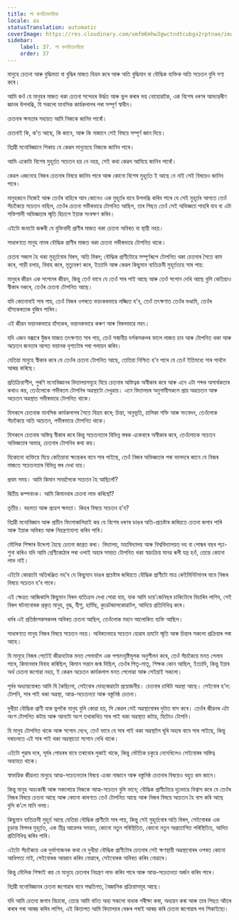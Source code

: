 ```yaml
---
title: লা কনচিয়েনছিয়া
locale: as
statusTranslation: automatic
coverImage: https://res.cloudinary.com/xmfm6mhw3gwctndtcubgx2rptnae/image/upload/v1740337243/small_cover_educacion_fundamental_a051170f1c.webp
sidebar:
    label: 37. লা কনচিয়েনছিয়া
    order: 37
---
```

মানুহে চেতনা আৰু বুদ্ধিমত্তা বা বুদ্ধিৰ মাজত বিভ্ৰম কৰে আৰু অতি বুদ্ধিমান বা বৌদ্ধিক ব্যক্তিক অতি সচেতন বুলি গণ্য কৰে।

আমি কওঁ যে মানুহৰ মাজত থকা চেতনা সন্দেহৰ উৰ্দ্ধত আৰু ভুল কৰাৰ ভয় নোহোৱাকৈ, এক বিশেষ ধৰণৰ আভ্যন্তৰীণ জ্ঞানৰ উপলব্ধি, যি সকলো মানসিক কাৰ্যকলাপৰ পৰা সম্পূৰ্ণ স্বাধীন।

চেতনাৰ ক্ষমতাৰ সহায়ত আমি নিজকে জানিব পাৰোঁ।

চেতনাই কি, ক’ত আছে, কি জানে, আৰু কি নাজানে সেই বিষয়ে সম্পূৰ্ণ জ্ঞান দিয়ে।

বিপ্লৱী মনোবিজ্ঞানে শিকায় যে কেৱল মানুহেহে নিজকে জানিব পাৰে।

আমি একোটা বিশেষ মুহূৰ্তত সচেতন হয় নে নহয়, সেই কথা কেৱল আমিহে জানিব পাৰোঁ।

কেৱল এজনেহে নিজৰ চেতনাৰ বিষয়ে জানিব পাৰে আৰু কোনো বিশেষ মুহূৰ্তত ই আছে নে নাই সেই বিষয়েও জানিব পাৰে।

মানুহজনে নিজেই আৰু তেওঁৰ বাহিৰে আন কোনেও এক মুহূৰ্তৰ বাবে উপলব্ধি কৰিব পাৰে যে সেই মুহূৰ্তৰ আগতে তেওঁ সঁচাকৈয়ে সচেতন নাছিল, তেওঁৰ চেতনা গভীৰভাৱে টোপনিত আছিল, তাৰ পিছত তেওঁ সেই অভিজ্ঞতা পাহৰি যাব বা এটা শক্তিশালী অভিজ্ঞতাৰ স্মৃতি হিচাপে ইয়াক সংৰক্ষণ কৰিব।

এইটো জনাটো জৰুৰী যে যুক্তিবাদী প্ৰাণীৰ মাজত থকা চেতনা অবিৰত বা স্থায়ী নহয়।

সাধাৰণতে মানুহ নামৰ বৌদ্ধিক প্ৰাণীৰ মাজত থকা চেতনা গভীৰভাৱে টোপনিত থাকে।

চেতনা সজাগ হৈ থকা মুহূৰ্তবোৰ বিৰল, অতি বিৰল; বৌদ্ধিক প্ৰাণীটোৱে সম্পূৰ্ণৰূপে টোপনিত থকা চেতনাৰ সৈতে কাম কৰে, গাড়ী চলায়, বিবাহ কৰে, মৃত্যুবৰণ কৰে, ইত্যাদি আৰু কেৱল কিছুমান ব্যতিক্ৰমী মুহূৰ্ততহে সাৰ পায়:

মানুহৰ জীৱন এক সপোনৰ জীৱন, কিন্তু তেওঁ ভাবে যে তেওঁ সাৰ পাই আছে আৰু তেওঁ সপোন দেখি আছে বুলি কেতিয়াও স্বীকাৰ নকৰে, তেওঁৰ চেতনা টোপনিত আছে।

যদি কোনোবাই সাৰ পায়, তেওঁ নিজৰ ওপৰতে ভয়ংকৰভাৱে লজ্জিত হ’ব, তেওঁ তৎক্ষণাত তেওঁৰ ভণ্ডামি, তেওঁৰ হাঁস্যকৰতাক বুজিব পাৰিব।

এই জীৱন ভয়ানকভাৱে হাঁস্যকৰ, ভয়ানকভাৱে কৰুণ আৰু বিৰলভাৱে মহৎ।

যদি এজন বক্সাৰে যুঁজৰ মাজত তৎক্ষণাত সাৰ পায়, তেওঁ সন্মানীয় দৰ্শকসকলৰ ফালে লাজত চাব আৰু টোপনিত থকা আৰু অচেতন জনতাৰ আগত ভয়ানক দৃশ্যটোৰ পৰা পলায়ন কৰিব।

যেতিয়া মানুহে স্বীকাৰ কৰে যে তেওঁৰ চেতনা টোপনিত আছে, তেতিয়া নিশ্চিত হ’ব পাৰে যে তেওঁ ইতিমধ্যে সাৰ পাবলৈ আৰম্ভ কৰিছে।

প্ৰতিক্ৰিয়াশীল, পুৰণি মনোবিজ্ঞানৰ বিদ্যালয়সমূহে যিয়ে চেতনাৰ অস্তিত্বক অস্বীকাৰ কৰে আৰু এনে এটা শব্দৰ অসাৰ্থকতাৰ কথাও কয়, তেওঁলোকে গভীৰতম টোপনিৰ অৱস্থাটো দেখুৱায়। এনে বিদ্যালয়ৰ অনুগামীসকলে প্ৰায় অৱচেতন আৰু অচেতন অৱস্থাত গভীৰভাৱে টোপনিত থাকে।

যিসকলে চেতনাক মানসিক কাৰ্যকলাপৰ সৈতে বিভ্ৰম কৰে; চিন্তা, অনুভূতি, চালিকা শক্তি আৰু সংবেদন, তেওঁলোক সঁচাকৈয়ে অতি অচেতন, গভীৰভাৱে টোপনিত থাকে।

যিসকলে চেতনাৰ অস্তিত্ব স্বীকাৰ কৰে কিন্তু সচেতনতাৰ বিভিন্ন স্তৰক একেবাৰে অস্বীকাৰ কৰে, তেওঁলোকে সচেতন অভিজ্ঞতাৰ অভাৱ, চেতনাৰ টোপনিৰ কথা কয়।

যিকোনো ব্যক্তিয়ে যিয়ে কেতিয়াবা ক্ষন্তেকৰ বাবে সাৰ পাইছে, তেওঁ নিজৰ অভিজ্ঞতাৰ পৰা ভালদৰে জানে যে নিজৰ মাজতে সচেতনতাৰ বিভিন্ন স্তৰ দেখা যায়।

প্ৰথম সময়। আমি কিমান সময়লৈকে সচেতন হৈ আছিলোঁ?

দ্বিতীয় কম্পনাংক। আমি কিমানবাৰ চেতনা লাভ কৰিছোঁ?

তৃতীয়। বহলতা আৰু প্ৰৱেশ ক্ষমতা। কিহৰ বিষয়ে সচেতন হ’ব?

বিপ্লৱী মনোবিজ্ঞান আৰু প্ৰাচীন ফিলোকালিয়াই কয় যে বিশেষ ধৰণৰ ডাঙৰ অতি-প্ৰচেষ্টাৰ জৰিয়তে চেতনা জগাব পাৰি আৰু ইয়াক অবিৰত আৰু নিয়ন্ত্ৰণযোগ্য কৰিব পাৰি।

 মৌলিক শিক্ষাৰ উদ্দেশ্য হৈছে চেতনা জাগ্ৰত কৰা। বিদ্যালয়, মহাবিদ্যালয় আৰু বিশ্ববিদ্যালয়ত দহ বা পোন্ধৰ বছৰ পঢ়া-শুনা কৰিও যদি আমি শ্ৰেণীকোঠাৰ পৰা ওলাই অহাৰ সময়ত টোপনিত থকা স্বয়ংক্ৰিয় মানৱ ৰূপী যন্ত্ৰ হওঁ, তেন্তে কোনো লাভ নাই।

এইটো কোৱাটো অতিৰঞ্জিত নহ’ব যে কিছুমান ডাঙৰ প্ৰচেষ্টাৰ জৰিয়তে বৌদ্ধিক প্ৰাণীটো মাত্ৰ কেইমিনিটমানৰ বাবে নিজৰ বিষয়ে সচেতন হ’ব পাৰে।

এই ক্ষেত্ৰত আজিকালি কিছুমান বিৰল ব্যতিক্ৰম দেখা পোৱা যায়, যাক আমি ডায়’জেনিছৰ চাকিটোৰে বিচাৰিব লাগিব, সেই বিৰল ঘটনাবোৰক প্ৰকৃত মানুহ, বুদ্ধ, যীশু, হাৰ্মিছ, কুৱেটজালকোৱাটল, আদিয়ে প্ৰতিনিধিত্ব কৰে।

ধৰ্মৰ এই প্ৰতিষ্ঠাপকসকলৰ অবিৰত চেতনা আছিল, তেওঁলোক মহান আলোকিত ব্যক্তি আছিল।

সাধাৰণতে মানুহ নিজৰ বিষয়ে সচেতন নহয়। অবিৰতভাৱে সচেতন হোৱাৰ ভ্ৰমটো স্মৃতি আৰু চিন্তাৰ সকলো প্ৰক্ৰিয়াৰ পৰা আহে।

যি মানুহে নিজৰ গোটেই জীৱনটোক মনত পেলাবলৈ এক পশ্চাৎদৃষ্টিমূলক অনুশীলন কৰে, তেওঁ সঁচাকৈয়ে মনত পেলাব পাৰে, কিমানবাৰ বিবাহ কৰিছিল, কিমান সন্তান জন্ম দিছিল, তেওঁৰ পিতৃ-মাতৃ, শিক্ষক কোন আছিল, ইত্যাদি, কিন্তু ইয়াৰ অৰ্থ চেতনা জগোৱা নহয়, ই কেৱল অচেতন কাৰ্যকলাপ মনত পেলোৱা আৰু সেইয়াই সকলো।

পূৰ্বৰ অধ্যায়বোৰত আমি যি কৈছিলো, সেইবোৰ দোহৰোৱাটো প্ৰয়োজনীয়। চেতনাৰ চাৰিটা অৱস্থা আছে। সেইবোৰ হ’ল: টোপনি, সাৰ পাই থকা অৱস্থা, আত্ম-সচেতনতা আৰু বস্তুনিষ্ঠ চেতনা।

দুখীয়া বৌদ্ধিক প্ৰাণী যাক ভুলকৈ মানুহ বুলি কোৱা হয়, সি কেৱল সেই অৱস্থাবোৰৰ দুটাত বাস কৰে। তেওঁৰ জীৱনৰ এটা অংশ টোপনিত কটায় আৰু আনটো অংশ তথাকথিত সাৰ পাই থকা অৱস্থাত কটায়, যিটোও টোপনি।

যি মানুহ টোপনিত থাকে আৰু সপোন দেখে, তেওঁ ভাবে যে সাৰ পাই থকা অৱস্থালৈ ঘূৰি অহাৰ বাবে সাৰ পাইছে, কিন্তু দৰাচলতে এই সাৰ পাই থকা অৱস্থাতো সপোন দেখি থাকে।

এইটো পুৱাৰ দৰে, সূৰ্যৰ পোহৰৰ বাবে তৰাবোৰ লুকাই থাকে, কিন্তু ভৌতিক চকুৱে নেদেখিলেও সেইবোৰৰ অস্তিত্ব অব্যাহত থাকে।

স্বাভাৱিক জীৱনত মানুহে আত্ম-সচেতনতাৰ বিষয়ে একো নাজানে আৰু বস্তুনিষ্ঠ চেতনাৰ বিষয়েও বহুত কম জানে।

কিন্তু মানুহ অহংকাৰী আৰু সকলোৱে নিজকে আত্ম-সচেতন বুলি ভাবে; বৌদ্ধিক প্ৰাণীটোৱে দৃঢ়ভাৱে বিশ্বাস কৰে যে তেওঁৰ নিজৰ বিষয়ে চেতনা আছে আৰু কোনো কাৰণতে তেওঁ টোপনিত আছে আৰু নিজৰ বিষয়ে অচেতন হৈ বাস কৰি আছে বুলি ক’লে মানি নলয়।

কিছুমান ব্যতিক্ৰমী মুহূৰ্ত আছে যেতিয়া বৌদ্ধিক প্ৰাণীটো সাৰ পায়, কিন্তু সেই মুহূৰ্তবোৰ অতি বিৰল, সেইবোৰক এক চূড়ান্ত বিপদৰ মুহূৰ্তত, এক তীব্ৰ আৱেগৰ সময়ত, কোনো নতুন পৰিস্থিতিত, কোনো নতুন অপ্ৰত্যাশিত পৰিস্থিতিত, আদিত প্ৰতিনিধিত্ব কৰিব পাৰি।

এইটো সঁচাকৈয়ে এক দুৰ্ভাগ্যজনক কথা যে দুখীয়া বৌদ্ধিক প্ৰাণীটোৰ চেতনাৰ সেই ক্ষণস্থায়ী অৱস্থাবোৰৰ ওপৰত কোনো আধিপত্য নাই, সেইবোৰক আহ্বান কৰিব নোৱাৰে, সেইবোৰক অবিৰত কৰিব নোৱাৰে।

কিন্তু মৌলিক শিক্ষাই কয় যে মানুহে চেতনাৰ নিয়ন্ত্ৰণ লাভ কৰিব পাৰে আৰু আত্ম-সচেতনতা অৰ্জন কৰিব পাৰে।

বিপ্লৱী মনোবিজ্ঞানৰ চেতনা জগোৱাৰ বাবে পদ্ধতিগত, বৈজ্ঞানিক প্ৰক্ৰিয়াসমূহ আছে।

যদি আমি চেতনা জগাব বিচাৰো, তেন্তে আমি বাটত অহা সকলো বাধাক পৰীক্ষা কৰা, অধ্যয়ন কৰা আৰু তাৰ পিছত আঁতৰ কৰাৰ পৰা আৰম্ভ কৰিব লাগিব, এই কিতাপত আমি বিদ্যালয়ৰ বেঞ্চৰ পৰাই আৰম্ভ কৰি চেতনা জগোৱাৰ পথ শিকাইছো।
